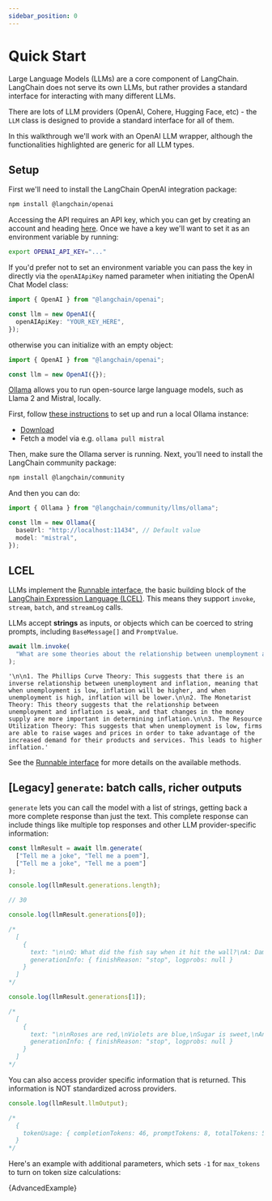 ```yaml
---
sidebar_position: 0
---
```


# Quick Start

Large Language Models (LLMs) are a core component of LangChain.
LangChain does not serve its own LLMs, but rather provides a standard interface for interacting with many different LLMs.

There are lots of LLM providers (OpenAI, Cohere, Hugging Face, etc) - the `LLM` class is designed to provide a standard interface for all of them.

In this walkthrough we'll work with an OpenAI LLM wrapper, although the functionalities highlighted are generic for all LLM types.

## Setup


<Tabs>
  <TabItem value="openai" label="OpenAI" default>
  
First we'll need to install the LangChain OpenAI integration package:


<IntegrationInstallTooltip></IntegrationInstallTooltip>

```bash npm2yarn
npm install @langchain/openai
```

Accessing the API requires an API key, which you can get by creating an account and heading [here](https://platform.openai.com/account/api-keys). Once we have a key we'll want to set it as an environment variable by running:

```bash
export OPENAI_API_KEY="..."
```

If you'd prefer not to set an environment variable you can pass the key in directly via the `openAIApiKey` named parameter when initiating the OpenAI Chat Model class:

```typescript
import { OpenAI } from "@langchain/openai";

const llm = new OpenAI({
  openAIApiKey: "YOUR_KEY_HERE",
});
```

otherwise you can initialize with an empty object:

```typescript
import { OpenAI } from "@langchain/openai";

const llm = new OpenAI({});
```

  </TabItem>
  <TabItem value="local" label="Local">

[Ollama](https://ollama.ai/) allows you to run open-source large language models, such as Llama 2 and Mistral, locally.

First, follow [these instructions](https://github.com/jmorganca/ollama) to set up and run a local Ollama instance:

- [Download](https://ollama.ai/download)
- Fetch a model via e.g. `ollama pull mistral`

Then, make sure the Ollama server is running. Next, you'll need to install the LangChain community package:

<IntegrationInstallTooltip></IntegrationInstallTooltip>

```bash npm2yarn
npm install @langchain/community
```

And then you can do:

```typescript
import { Ollama } from "@langchain/community/llms/ollama";

const llm = new Ollama({
  baseUrl: "http://localhost:11434", // Default value
  model: "mistral",
});
```

  </TabItem>
</Tabs>

## LCEL

LLMs implement the [Runnable interface](/docs/expression_language/interface), the basic building block of the [LangChain Expression Language (LCEL)](/docs/expression_language/). This means they support `invoke`, `stream`, `batch`, and `streamLog` calls.

LLMs accept **strings** as inputs, or objects which can be coerced to string prompts, including `BaseMessage[]` and `PromptValue`.

```typescript
await llm.invoke(
  "What are some theories about the relationship between unemployment and inflation?"
);
```

```
'\n\n1. The Phillips Curve Theory: This suggests that there is an inverse relationship between unemployment and inflation, meaning that when unemployment is low, inflation will be higher, and when unemployment is high, inflation will be lower.\n\n2. The Monetarist Theory: This theory suggests that the relationship between unemployment and inflation is weak, and that changes in the money supply are more important in determining inflation.\n\n3. The Resource Utilization Theory: This suggests that when unemployment is low, firms are able to raise wages and prices in order to take advantage of the increased demand for their products and services. This leads to higher inflation.'
```

See the [Runnable interface](/docs/expression_language/interface) for more details on the available methods.

## [Legacy] `generate`: batch calls, richer outputs

`generate` lets you can call the model with a list of strings, getting back a more complete response than just the text. This complete response can include things like multiple top responses and other LLM provider-specific information:

```typescript
const llmResult = await llm.generate(
  ["Tell me a joke", "Tell me a poem"],
  ["Tell me a joke", "Tell me a poem"]
);

console.log(llmResult.generations.length);

// 30

console.log(llmResult.generations[0]);

/*
  [
    {
      text: "\n\nQ: What did the fish say when it hit the wall?\nA: Dam!",
      generationInfo: { finishReason: "stop", logprobs: null }
    }
  ]
*/

console.log(llmResult.generations[1]);

/*
  [
    {
      text: "\n\nRoses are red,\nViolets are blue,\nSugar is sweet,\nAnd so are you.",
      generationInfo: { finishReason: "stop", logprobs: null }
    }
  ]
*/
```

You can also access provider specific information that is returned. This information is NOT standardized across providers.

```typescript
console.log(llmResult.llmOutput);

/*
  {
    tokenUsage: { completionTokens: 46, promptTokens: 8, totalTokens: 54 }
  }
*/
```


Here's an example with additional parameters, which sets `-1` for `max_tokens` to turn on token size calculations:

<CodeBlock language="typescript">{AdvancedExample}</CodeBlock>
